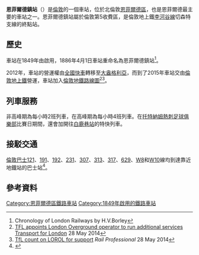 {{Infobox London station
| name          = 恩菲爾德鎮<br />Enfield Town
| symbol        = overground
| image_name    = Enfield Town Railway Station.JPG
| manager       = [[倫敦地上鐵|倫敦地上鐵]]
| fare_zone     = 5
| locale        = 恩菲爾德
| borough       = [[恩菲爾德區|恩菲爾德區]]
| platforms     = 3
| railexits1819 = {{increase}} 2.335
| raillowint1819= {{pad|1em}}{{increase}} 983
| railexits1920 = {{decrease}} 2.250
| raillowint1920= {{pad|1em}}{{increase}} 1,249
| railcode      = ENF
| dft_ctegory   = C2
| events1       = 啟用
| years1        = 1849
| access        = yes
| access_note   = <ref>{{citation step free south east rail}}</ref>
| latitude      = 51.6516
| longitude     = -0.0792
}}
'''恩菲爾德鎮站'''（{{lang-en|Enfield Town railway station}}）是[[倫敦|倫敦]]的一個車站，位於北倫敦[[恩菲爾德區|恩菲爾德區]]，也是恩菲爾德最主要的車站之一。恩菲爾德鎮站屬於倫敦第5收費區，是倫敦地上鐵[[李河谷線|李河谷線]]切森特支線的終點站。

==歷史==
車站在1849年由{{tsl|en|Eastern Counties Railway|東郡鐵路}}啟用，1886年4月1日車站重命名為恩菲爾德鎮站<ref>Chronology of London Railways by H.V.Borley</ref>。

2012年，車站的營運權由[[全國快車|全國快車]]轉移至[[大盎格利亞|大盎格利亞]]，而到了2015年車站交由[[倫敦地上鐵|倫敦地上鐵]]營運，車站加入[[倫敦地鐵路線圖|倫敦地鐵路線圖]]<ref>[http://www.tfl.gov.uk/info-for/media/press-releases/2014/may/tfl-appoints-london-overground-operator-to-run-additional-services TFL appoints London Overground operator to run additional services] {{Wayback|url=http://www.tfl.gov.uk/info-for/media/press-releases/2014/may/tfl-appoints-london-overground-operator-to-run-additional-services |date=20170805221917 }} [[Transport_for_London|Transport for London]] 28 May 2014</ref><ref>[http://www.railpro.co.uk/news/?idArticles=2024 TfL count on LOROL for support] {{Wayback|url=http://www.railpro.co.uk/news/?idArticles=2024 |date=20141129042945 }} ''Rail Professional'' 28 May 2014</ref>。

==列車服務==
非高峰期為每小時2班列車，在高峰期為每小時4班列車。在[[托特納姆熱刺足球俱樂部|托特納姆熱刺足球俱樂部]]比賽日期間，還會加開往[[白鹿巷站|白鹿巷站]]的特快列車。

==接駁交通==
[[倫敦巴士|倫敦巴士]][[倫敦巴士121線|121]]、[[倫敦巴士191線|191]]、[[倫敦巴士192線|192]]、[[倫敦巴士231線|231]]、[[倫敦巴士307線|307]]、[[倫敦巴士313線|313]]、[[倫敦巴士317線|317]]、[[倫敦巴士629線|629]]、[[倫敦巴士W8線|W8]]和[[倫敦巴士W10線|W10]]線均到達靠近地鐵站的巴士站<ref>{{Cite web|url=https://tfl.gov.uk/bus/stop/490G01101L/enfield-town-station|title=Enfield Town Station|website=Transport for London|access-date=13 October 2020|archive-date=2020-10-18|archive-url=https://web.archive.org/web/20201018053510/https://tfl.gov.uk/bus/stop/490G01101L/enfield-town-station|dead-url=no}}</ref>。

==參考資料==
{{reflist}}

{{s-start|noclear=yes}}
{{s-rail|title=LOG}}
{{s-line|system=LOG|line=恩菲爾德和切森特|branch=恩菲爾德鎮|previous=布什山公園}}
{{s-end}}

{{Commons category|Enfield Town railway station}}
{{倫敦地上鐵李河谷線}}

{{DEFAULTSORT:Enfield Town}}
[[Category:恩菲爾德區鐵路車站|Category:恩菲爾德區鐵路車站]]
[[Category:1849年啟用的鐵路車站|Category:1849年啟用的鐵路車站]]
